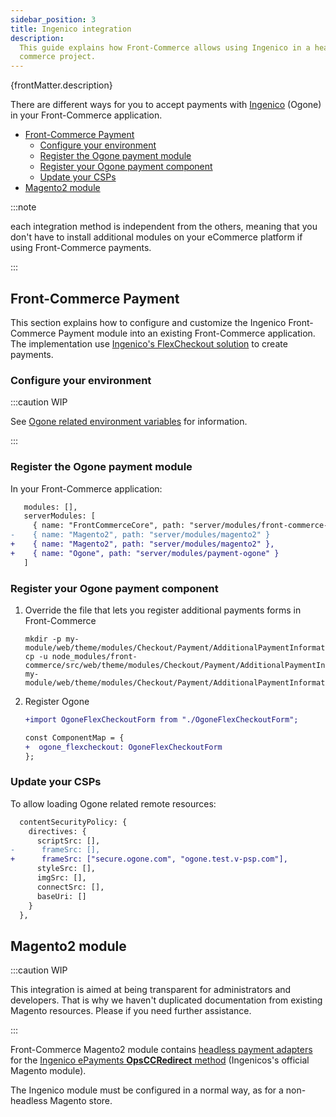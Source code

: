 ```yaml
---
sidebar_position: 3
title: Ingenico integration
description:
  This guide explains how Front-Commerce allows using Ingenico in a headless
  commerce project.
---
```



<p>{frontMatter.description}</p>

There are different ways for you to accept payments with
[Ingenico](https://www.ingenico.com/) (Ogone) in your Front-Commerce
application.

- [Front-Commerce Payment](#front-commerce-payment)
  - [Configure your environment](#configure-your-environment)
  - [Register the Ogone payment module](#register-the-ogone-payment-module)
  - [Register your Ogone payment component](#register-your-ogone-payment-component)
  - [Update your CSPs](#update-your-csps)
- [Magento2 module](#magento2-module)

:::note

each integration method is independent from the others, meaning that you don't
have to install additional modules on your eCommerce platform if using
Front-Commerce payments.

:::

## Front-Commerce Payment

This section explains how to configure and customize the Ingenico Front-Commerce
Payment module into an existing Front-Commerce application. The implementation
use
[Ingenico's FlexCheckout solution](https://epayments-support.ingenico.com/en/integration/all-sales-channels/flexcheckout/index)
to create payments.

### Configure your environment

:::caution WIP

See
[Ogone related environment variables](/docs/reference/environment-variables#Ogone)
for information.

:::

### Register the Ogone payment module

In your Front-Commerce application:

```diff title='.front-commerce.js'
   modules: [],
   serverModules: [
     { name: "FrontCommerceCore", path: "server/modules/front-commerce-core" },
-    { name: "Magento2", path: "server/modules/magento2" }
+    { name: "Magento2", path: "server/modules/magento2" },
+    { name: "Ogone", path: "server/modules/payment-ogone" }
   ]
```

### Register your Ogone payment component

1. Override the file that lets you register additional payments forms in
   Front-Commerce

   ```shell
   mkdir -p my-module/web/theme/modules/Checkout/Payment/AdditionalPaymentInformation/
   cp -u node_modules/front-commerce/src/web/theme/modules/Checkout/Payment/AdditionalPaymentInformation/getAdditionalDataComponent.js my-module/web/theme/modules/Checkout/Payment/AdditionalPaymentInformation/getAdditionalDataComponent.js
   ```

2. Register Ogone

   ```diff
   +import OgoneFlexCheckoutForm from "./OgoneFlexCheckoutForm";

   const ComponentMap = {
   +  ogone_flexcheckout: OgoneFlexCheckoutForm
   };
   ```

### Update your CSPs

To allow loading Ogone related remote resources:

```diff title='my-module/config/website.js'
  contentSecurityPolicy: {
    directives: {
      scriptSrc: [],
-      frameSrc: [],
+      frameSrc: ["secure.ogone.com", "ogone.test.v-psp.com"],
      styleSrc: [],
      imgSrc: [],
      connectSrc: [],
      baseUri: []
    }
  },
```

## Magento2 module

:::caution WIP

<span>
  This integration is aimed at being transparent for administrators and
  developers. That is why we haven't duplicated documentation from existing
  Magento resources. Please <ContactLink /> if you need further assistance.
</span>

:::

Front-Commerce Magento2 module contains
[headless payment adapters](/docs/magento2/headless-payments) for the
[Ingenico ePayments **OpsCCRedirect** method](https://epayments.developer-ingenico.com/documentation/ecommerce-extensions/)
(Ingenicos's official Magento module).

The Ingenico module must be configured in a normal way, as for a non-headless
Magento store.
